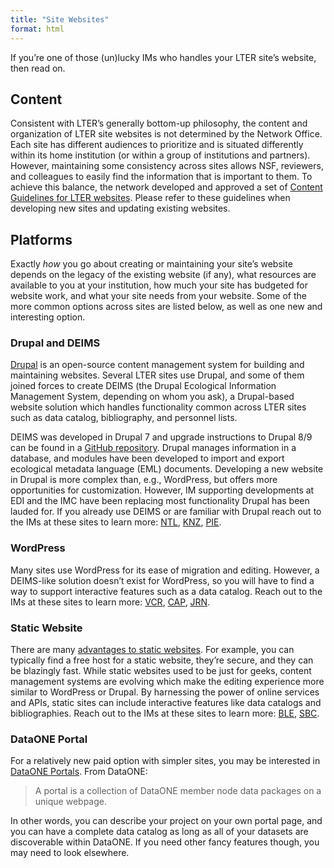 ```yaml
---
title: "Site Websites"
format: html
---
```


If you're one of those (un)lucky IMs who handles your LTER site's website, then read on.

## Content

Consistent with LTER's generally bottom-up philosophy, the content and organization of LTER site websites is not determined by the Network Office. Each site has different audiences to prioritize and is situated differently within its home institution (or within a group of institutions and partners). However, maintaining some consistency across sites allows NSF, reviewers, and colleagues to easily find the information that is important to them. To achieve this balance, the network developed and approved a set of [Content Guidelines for LTER websites](https://lternet.edu/?taxonomy=document-types&term=lter-network-branding). Please refer to these guidelines when developing new sites and updating existing websites. 

## Platforms

Exactly _how_ you go about creating or maintaining your site's website depends on the legacy of the existing website (if any), what resources are available to you at your institution, how much your site has budgeted for website work, and what your site needs from your website. Some of the more common options across sites are listed below, as well as one new and interesting option.

### Drupal and DEIMS

[Drupal](https://www.drupal.org/) is an open-source content management system for building and maintaining websites. Several LTER sites use Drupal, and some of them joined forces to create DEIMS (the Drupal Ecological Information Management System, depending on whom you ask), a Drupal-based website solution which handles functionality common across LTER sites such as data catalog, bibliography, and personnel lists.

DEIMS was developed in Drupal 7 and upgrade instructions to Drupal 8/9 can be found in a [GitHub repository](https://github.com/lter/Deims7-8-Migration). Drupal manages information in a database, and modules have been developed to import and export ecological metadata language (EML) documents.
Developing a new website in Drupal is more complex than, e.g., WordPress, but offers more opportunities for customization. However, IM supporting developments at EDI and the IMC have been replacing most functionality Drupal has been lauded for. If you already use DEIMS or are familiar with Drupal reach out to the IMs at these sites to learn more: [NTL](https://lter.limnology.wisc.edu/), [KNZ](http://knz.lternet.edu/), [PIE](https://pie-lter.ecosystems.mbl.edu/).

### WordPress

Many sites use WordPress for its ease of migration and editing. However, a DEIMS-like solution doesn't exist for WordPress, so you will have to find a way to support interactive features such as a data catalog. Reach out to the IMs at these sites to learn more: [VCR](https://www.vcrlter.virginia.edu/home2/), [CAP](https://sustainability-innovation.asu.edu/caplter/), [JRN](https://lter.jornada.nmsu.edu/).

### Static Website

There are many [advantages to static websites](https://blog.squido.org/why-static-html/). For example, you can typically find a free host for a static website, they're secure, and they can be blazingly fast. While static websites used to be just for geeks, content management systems are evolving which make the editing experience more similar to WordPress or Drupal. By harnessing the power of online services and APIs, static sites can include interactive features like data catalogs and bibliographies. Reach out to the IMs at these sites to learn more: [BLE](https://ble.lternet.edu/), [SBC](https://sbclter.msi.ucsb.edu/).

### DataONE Portal

For a relatively new paid option with simpler sites, you may be interested in [DataONE Portals](https://www.dataone.org/portals-tutorial/).  From DataONE:

> A portal is a collection of DataONE member node data packages on a unique webpage.

In other words, you can describe your project on your own portal page, and you can have a complete data catalog as long as all of your datasets are discoverable within DataONE.
If you need other fancy features though, you may need to look elsewhere.
